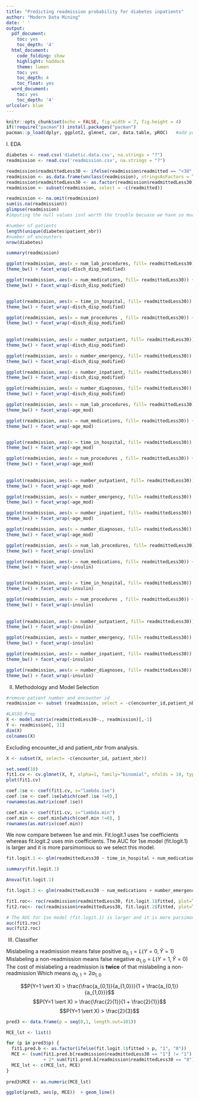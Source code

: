 ```yaml
---
title: "Predicting readmission probability for diabetes inpatients"
author: "Modern Data Mining"
date: ' '
output:
  pdf_document:
    toc: yes
    toc_depth: '4'
  html_document:
    code_folding: show
    highlight: haddock
    theme: lumen
    toc: yes
    toc_depth: 4
    toc_float: yes
  word_document:
    toc: yes
    toc_depth: '4'
urlcolor: blue
---
```


```r
knitr::opts_chunk$set(echo = FALSE, fig.width = 7, fig.height = 4)
if(!require("pacman")) install.packages("pacman")
pacman::p_load(dplyr, ggplot2, glmnet, car, data.table, pROC)   #add your packages here
```

I. EDA

```r
diabetes <- read.csv('diabetic.data.csv', na.strings = "?")
readmission <- read.csv('readmission.csv', na.strings = "?")
```


```r
readmission$readmittedLess30 <- ifelse(readmission$readmitted == "<30", 1, 0)
readmission <- as.data.frame(unclass(readmission), stringsAsFactors = TRUE)
readmission$readmittedLess30 <- as.factor(readmission$readmittedLess30)
readmission <- subset(readmission, select = -c(readmitted))
```


```r
readmission <- na.omit(readmission)
sum(is.na(readmission))
glimpse(readmission)
#imputing the null values isnt worth the trouble becuase we have so much data
```
```r
#number of patients
length(unique(diabetes$patient_nbr))
#number of encounters
nrow(diabetes)
```

```r
summary(readmission)
```


```r
ggplot(readmission, aes(x = num_lab_procedures, fill= readmittedLess30)) + geom_histogram(position = position_dodge()) +
theme_bw() + facet_wrap(~disch_disp_modified)

ggplot(readmission, aes(x = num_medications, fill= readmittedLess30)) + geom_histogram(position = position_dodge()) +
theme_bw() + facet_wrap(~disch_disp_modified)


ggplot(readmission, aes(x = time_in_hospital, fill= readmittedLess30)) + geom_histogram(position = position_dodge()) +
theme_bw() + facet_wrap(~disch_disp_modified)

ggplot(readmission, aes(x = num_procedures , fill= readmittedLess30)) + geom_histogram(position = position_dodge()) +
theme_bw() + facet_wrap(~disch_disp_modified)
 
     
ggplot(readmission, aes(x = number_outpatient, fill= readmittedLess30)) + geom_histogram(position = position_dodge()) +
theme_bw() + facet_wrap(~disch_disp_modified)

ggplot(readmission, aes(x = number_emergency, fill= readmittedLess30)) + geom_histogram(position = position_dodge()) +
theme_bw() + facet_wrap(~disch_disp_modified)

ggplot(readmission, aes(x = number_inpatient, fill= readmittedLess30)) + geom_histogram(position = position_dodge()) +
theme_bw() + facet_wrap(~disch_disp_modified)

ggplot(readmission, aes(x = number_diagnoses, fill= readmittedLess30)) + geom_histogram(position = position_dodge()) +
theme_bw() + facet_wrap(~disch_disp_modified)
```



```r
ggplot(readmission, aes(x = num_lab_procedures, fill= readmittedLess30)) + geom_histogram(position = position_dodge()) +
theme_bw() + facet_wrap(~age_mod)

ggplot(readmission, aes(x = num_medications, fill= readmittedLess30)) + geom_histogram(position = position_dodge()) +
theme_bw() + facet_wrap(~age_mod)


ggplot(readmission, aes(x = time_in_hospital, fill= readmittedLess30)) + geom_histogram(position = position_dodge()) +
theme_bw() + facet_wrap(~age_mod)

ggplot(readmission, aes(x = num_procedures , fill= readmittedLess30)) + geom_histogram(position = position_dodge()) +
theme_bw() + facet_wrap(~age_mod)
 
     
ggplot(readmission, aes(x = number_outpatient, fill= readmittedLess30)) + geom_histogram(position = position_dodge()) +
theme_bw() + facet_wrap(~age_mod)

ggplot(readmission, aes(x = number_emergency, fill= readmittedLess30)) + geom_histogram(position = position_dodge()) +
theme_bw() + facet_wrap(~age_mod)

ggplot(readmission, aes(x = number_inpatient, fill= readmittedLess30)) + geom_histogram(position = position_dodge()) +
theme_bw() + facet_wrap(~age_mod)

ggplot(readmission, aes(x = number_diagnoses, fill= readmittedLess30)) + geom_histogram(position = position_dodge()) +
theme_bw() + facet_wrap(~age_mod)
```

```r
ggplot(readmission, aes(x = num_lab_procedures, fill= readmittedLess30)) + geom_histogram(position = position_dodge()) +
theme_bw() + facet_wrap(~insulin)

ggplot(readmission, aes(x = num_medications, fill= readmittedLess30)) + geom_histogram(position = position_dodge()) +
theme_bw() + facet_wrap(~insulin)


ggplot(readmission, aes(x = time_in_hospital, fill= readmittedLess30)) + geom_histogram(position = position_dodge()) +
theme_bw() + facet_wrap(~insulin)

ggplot(readmission, aes(x = num_procedures , fill= readmittedLess30)) + geom_histogram(position = position_dodge()) +
theme_bw() + facet_wrap(~insulin)
 
     
ggplot(readmission, aes(x = number_outpatient, fill= readmittedLess30)) + geom_histogram(position = position_dodge()) +
theme_bw() + facet_wrap(~insulin)

ggplot(readmission, aes(x = number_emergency, fill= readmittedLess30)) + geom_histogram(position = position_dodge()) +
theme_bw() + facet_wrap(~insulin)

ggplot(readmission, aes(x = number_inpatient, fill= readmittedLess30)) + geom_histogram(position = position_dodge()) +
theme_bw() + facet_wrap(~insulin)

ggplot(readmission, aes(x = number_diagnoses, fill= readmittedLess30)) + geom_histogram(position = position_dodge()) +
theme_bw() + facet_wrap(~insulin)
```

II. Methodology and Model Selection

```r
#remove patient number and encounter id
readmission <- subset (readmission, select = -c(encounter_id,patient_nbr))
```

```r
#LASSO Prep
X <- model.matrix(readmittedLess30~., readmission)[,-1]
Y <- readmission[, 31]
dim(X)
colnames(X)
```
Excluding encounter_id and patient_nbr from analysis.

```r
X <- subset(X, select= -c(encounter_id, patient_nbr))
```

```r
set.seed(10)
fit1.cv <- cv.glmnet(X, Y, alpha=1, family="binomial", nfolds = 10, type.measure = "deviance")
plot(fit1.cv)
```


```r
coef.1se <- coef(fit1.cv, s="lambda.1se")
coef.1se <- coef.1se[which(coef.1se !=0),]
rownames(as.matrix(coef.1se))
```


```r
coef.min <- coef(fit1.cv, s="lambda.min")
coef.min <- coef.min[which(coef.min !=0), ]
rownames(as.matrix(coef.min))
```

We now compare between 1se and min. Fit.logit.1 uses 1se coefficients whereas fit.logit.2 uses min coefficients. The AUC for 1se model (fit.logit.1) is larger and it is more parsimonious so we select this model.

```r
fit.logit.1 <- glm(readmittedLess30 ~ time_in_hospital + num_medications + number_emergency + number_inpatient + number_diagnoses + insulin + diabetesMed + disch_disp_modified + age_mod + diag1_mod + diag3_mod, family = binomial, data = readmission)
```

```r
summary(fit.logit.1)
```

```r
Anova(fit.logit.1)
```

```r
fit.logit.2 <- glm(readmittedLess30 ~ num_medications + number_emergency + number_inpatient + number_diagnoses + insulin + diabetesMed + disch_disp_modified + age_mod + diag1_mod + diag3_mod, family = binomial, data = readmission)
```


```r
fit1.roc<- roc(readmission$readmittedLess30, fit.logit.1$fitted, plot=T, col="blue")
fit2.roc<- roc(readmission$readmittedLess30, fit.logit.2$fitted, plot=T, col="blue")
```


```r
# The AUC for 1se model (fit.logit.1) is larger and it is more parsimonious so we select this model.
auc(fit1.roc)
auc(fit2.roc)
```

III. Classifier

Mislabeling a readmission means false positive $a_{0,1}=L(Y=0, \hat Y=1)$
Mislabeling a non-readmission means false negative $a_{1,0}=L(Y=1, \hat Y=0)$
The cost of mislabeling a readmission is **twice** of that mislabeling a non-readmission
Which means $a_{0,1}=2a_{1,0}$

$$P(Y=1 \vert X) > \frac{\frac{a_{0,1}}{a_{1,0}}}{1 + \frac{a_{0,1}}{a_{1,0}}}$$
$$P(Y=1 \vert X) > \frac{\frac{2}{1}}{1 + \frac{2}{1}}$$
$$P(Y=1 \vert X) > \frac{2}{3}$$

```r
pred3 <- data.frame(p = seq(0,1, length.out=101))
```
```r
MCE_lst <- list()

for (p in pred3$p) {
  fit1.pred.b <- as.factor(ifelse(fit.logit.1$fitted > p, "1", "0"))
  MCE <- (sum(fit1.pred.b[readmission$readmittedLess30 == "1"] != "1")
              + 2* sum(fit1.pred.b[readmission$readmittedLess30 == "0"] != "0"))/length(readmission$readmittedLess30)
  MCE_lst <- c(MCE_lst, MCE)
} 
  
pred3$MCE <- as.numeric(MCE_lst)
```
```r
ggplot(pred3, aes(p, MCE))  + geom_line()
```

